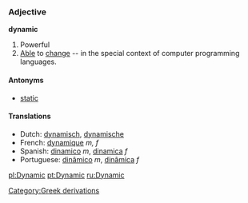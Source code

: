 ===Adjective===
'''dynamic'''

# Powerful
# [[Able]] to [[change]] -- in the special context of computer programming languages.
====Antonyms====
*[[static]]

====Translations====
*Dutch: [[dynamisch]], [[dynamische]]
*French: [[dynamique]] ''m, f''
*Spanish: [[dinamico]] ''m'', [[dinamica]] ''f''
*Portuguese: [[dinâmico]] ''m'', [[dinâmica]] ''f''

[[Category:Greek derivations]]

[[pl:Dynamic]]
[[pt:Dynamic]]
[[ru:Dynamic]]